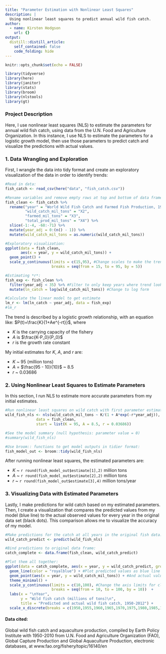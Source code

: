 ```yaml
---
title: "Parameter Estimation with Nonlinear Least Squares"
description: |
  Using nonlinear least squares to predict annual wild fish catch.
author:
  - name: Kirsten Hodgson
    url: {}
output:
  distill::distill_article:
    self_contained: false
    code_folding: hide
---
```


```r
knitr::opts_chunk$set(echo = FALSE)

library(tidyverse)
library(here)
library(janitor)
library(stats)
library(broom)
library(nlstools)
library(gt)
```

### Project Description

Here, I use nonlinear least squares (NLS) to estimate the parameters for annual wild fish catch, using data from the U.N. Food and Agriculture Organization. In this instance, I use NLS to estimate the parameters for a logistic growth model, then use those parameters to predict catch and visualize the predictions with actual values.

### 1. Data Wrangling and Exploration

First, I wrangle the data into tidy format and create an exploratory visualization of the data in order to identify trends:

```r
#Read in data:
fish_catch <- read_csv(here("data", "fish_catch.csv")) 

#Rename variables and remove empty rows at top and bottom of data frame, create a new column numbering years starting at 0, change wild catch to class numeric
fish_clean <- fish_catch %>% 
  rename("year" = "World Wild Fish Catch and Farmed Fish Production, 1950-2012",
         "wild_catch_mil_tons" = "X2",
         "farmed_mil_tons" = "X3",
         "total_prod_mil_tons" = "X4") %>% 
  slice(-1:-4, -68:-71) %>% 
  mutate(year_adj = 0:(n() - 1)) %>% 
  mutate(wild_catch_mil_tons = as.numeric(wild_catch_mil_tons))

#Exploratory visualization:
ggplot(data = fish_clean,
       aes(x = year, y = wild_catch_mil_tons)) +
  geom_point() +
  scale_y_continuous(limits = c(15,95), #Change scales to make the trend more visible
                     breaks = seq(from = 15, to = 95, by = 5))

#Estimating *r*:
fish_exp <- fish_clean %>% 
  filter(year_adj < 35) %>% #Filter to only keep years where trend looks exponential
  mutate(ln_catch = log(wild_catch_mil_tons)) #Change to log form

#Calculate the linear model to get estimate
lm_r <- lm(ln_catch ~ year_adj, data = fish_exp)
#lm_r
```

The trend is described by a logistic growth relationship, with an equation like:
$P(t)=\frac{K}{1+Ae^{-rt}}$, where

- $K$ is the carrying capacity of the fishery
- $A$ is $\frac{K-P_0}{P_0}$
- $r$ is the growth rate constant

My initial estimates for $K$, $A$, and $r$ are:

- $K$ ~ $95$ (million tons)
- $A$ = $\frac{95 - 10}{10}$ ~ $8.5$
- $r$ ~ $0.03686$


### 2. Using Nonlinear Least Squares to Estimate Parameters

In this section, I run NLS to estimate more accurate parameters from my initial estimates.

```r
#Run nonlinear least squares on wild catch with first parameter estimates
wild_fish_nls <- nls(wild_catch_mil_tons ~ K/(1 + A*exp(-r*year_adj)),
              data = fish_clean,
              start = list(K = 95, A = 8.5, r = 0.03686))

#See the model summary (null hypothesis: parameter value = 0)
#summary(wild_fish_nls)

#Use broom:: functions to get model outputs in tidier format:
fish_model_out <- broom::tidy(wild_fish_nls)
```

After running nonlinear least squares, the estimated parameters are:

- $K$ ~ `r round(fish_model_out$estimate[1],2)` million tons
- $A$ ~ `r round(fish_model_out$estimate[2],2)` million tons
- $r$ ~ `r round(fish_model_out$estimate[3],4)` million tons/year


### 3. Visualizing Data with Estimated Parameters

Lastly, I make predictions for wild catch based on my estimated parameters. Then, I create a visualization that compares the predicted values from my model (blue line) to the actual observed values for every year in the original data set (black dots). This comparison allows me to visualize the accuracy of my model.

```r
#Make predictions for the catch at all years in the original fish data:
wild_catch_predict <- predict(wild_fish_nls)

#Bind predictions to original data frame:
catch_complete <- data.frame(fish_clean, wild_catch_predict)

#Plot them all together:
ggplot(data = catch_complete, aes(x = year, y = wild_catch_predict, group =1)) +
  geom_line(color = "royalblue") + #Plot predicted values as blue line
  geom_point(aes(x = year, y = wild_catch_mil_tons)) + #And actual values as points
  theme_minimal() +
  scale_y_continuous(limits = c(10,100), #Change the axis limits for clarity (x axis at line 110)
                     breaks = seq(from = 10, to = 100, by = 10))  +
  labs(x = "\nYear",
       y = "Wild fish catch (millions of tons)\n",
       title = "Predicted and actual wild fish catch, 1950-2012") +
  scale_x_discrete(breaks = c(1950,1955,1960,1965,1970,1975,1980,1985,1990,1995,2000,2005,2010))
```

#### Data cited:

Global wild fish catch and aquaculture production, compiled by Earth Policy Institute with 1950-2010 from U.N. Food and Agriculture Organization (FAO), Global Capture Production and Global Aquaculture Production, electronic databases, at www.fao.org/fishery/topic/16140/en
